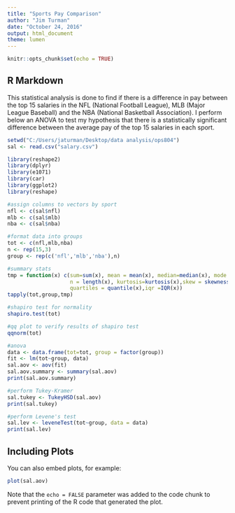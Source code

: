 ```yaml
---
title: "Sports Pay Comparison"
author: "Jim Turman"
date: "October 24, 2016"
output: html_document
theme: lumen
---
```


```r
knitr::opts_chunk$set(echo = TRUE)
```

## R Markdown
This statistical analysis is done to find if there is a difference in pay between the top 15 salaries in the NFL (National Football League), MLB (Major League Baseball) and the NBA (National Basketball Association). I perform below an ANOVA to test my hypothesis that there is a statistically significant difference between the average pay of the top 15 salaries in each sport.  
```r
setwd("C:/Users/jaturman/Desktop/data analysis/ops804")
sal <- read.csv("salary.csv")

library(reshape2)
library(dplyr)
library(e1071)
library(car)
library(ggplot2)
library(reshape)

#assign columns to vectors by sport
nfl <- c(sal$nfl)
mlb <- c(sal$mlb)
nba <- c(sal$nba)

#format data into groups
tot <- c(nfl,mlb,nba)
n <- rep(15,3)
group <- rep(c('nfl','mlb','nba'),n)

#summary stats
tmp = function(x) c(sum=sum(x), mean = mean(x), median=median(x), mode = mode(x), var=var(x), sd = sd(x),
                    n = length(x), kurtosis=kurtosis(x),skew = skewness(x), max = max(x), min = min(x), range = max(x)-min(x), 
                    quartiles = quantile(x),iqr =IQR(x))
tapply(tot,group,tmp)

#shapiro test for normality
shapiro.test(tot)

#qq plot to verify results of shapiro test
qqnorm(tot)

#anova
data <- data.frame(tot=tot, group = factor(group))
fit <- lm(tot~group, data)
sal.aov <- aov(fit)
sal.aov.summary <- summary(sal.aov)
print(sal.aov.summary)

#perform Tukey-Kramer
sal.tukey <- TukeyHSD(sal.aov)
print(sal.tukey)

#perform Levene's test
sal.lev <- leveneTest(tot~group, data = data)
print(sal.lev)
```

## Including Plots

You can also embed plots, for example:

```r
plot(sal.aov)
```

Note that the `echo = FALSE` parameter was added to the code chunk to prevent printing of the R code that generated the plot.

